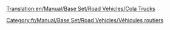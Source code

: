 [[Translation:en/Manual/Base Set/Road Vehicles/Cola Trucks]]

{{fr/Manual/Base Set/Road Vehicles/Vehicule routier|nom      = Camion de coca-cola MightyMover
  |img      = en/Manual/Base Set/Road Vehicles/MightyMover Cola.png
  |prix     = 4 797£ (9 594$)
  |vitesse  = 48 km/h (30 mph)
  |annualite= 421£ (842$)
  |design   = 1936
  |vie      = 15
  |capacite = 17000 litres de coca-cola
}}
{{fr/Manual/Base Set/Road Vehicles/Vehicule routier|nom      = Camion de coca-cola Powernaught
  |img      = en/Manual/Base Set/Road Vehicles/Powernaught Cola.png
  |prix     = 6 027£ (12 054$)
  |vitesse  = 88 km/h (55 mph)
  |annualite= 787£ (1 640$)
  |design   = 1975
  |vie      = 15
  |capacite = 19000 litres de coca-cola
}}
{{fr/Manual/Base Set/Road Vehicles/Vehicule routier|nom      = Camion de coca-cola Wizzow
  |img      = en/Manual/Base Set/Road Vehicles/Wizzow Cola.png
  |prix     = 6 437£ (12 874$)
  |vitesse  = 112 km/h (70 mph)
  |annualite= 1 125£ (2 640$)
  |design   = 2012
  |vie      = 15
  |capacite = 22000 litres de coca-cola
}}

[[Category:fr/Manual/Base Set/Road Vehicles/Véhicules routiers]]